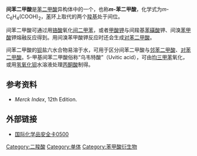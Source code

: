 {{NoteTA|G1=Chemistry}}
{{Chembox
| Name = 间苯二甲酸
| ImageFile = Isophthalic-acid-2D-skeletal.png
| ImageFile2 = Isophthalic-acid-3D-balls.png
| ImageName = 间苯二甲酸
| OtherNames = 1,3-苯二甲酸<br />''m''-苯二甲酸
| Section1 = {{Chembox Identifiers
| CASNo = 121-91-5
| CASNo_Ref = {{cascite|correct|CAS}}
|  SMILES  =  C1=CC(=CC(=C1)C(=O)O)C(=O)O
|  ChEBI_Ref  = {{ebicite|correct|EBI}}|  ChEBI  =  30802
|  ChemSpiderID_Ref  = {{chemspidercite|correct|chemspider}}|  ChemSpiderID  =  8182
|  PubChem  =  8496
|  InChI  =  1/C8H6O4/c9-7(10)5-2-1-3-6(4-5)8(11)12/h1-4H,(H,9,10)(H,11,12)
|  InChIKey  =  QQVIHTHCMHWDBS-UHFFFAOYAY
|  StdInChI_Ref  = {{stdinchicite|correct|chemspider}}|  StdInChI  =  1S/C8H6O4/c9-7(10)5-2-1-3-6(4-5)8(11)12/h1-4H,(H,9,10)(H,11,12)
|  StdInChIKey_Ref  = {{stdinchicite|correct|chemspider}}|  StdInChIKey  =  QQVIHTHCMHWDBS-UHFFFAOYSA-N

}}
| Section2 = {{Chembox Properties
| Formula = C<sub>6</sub>H<sub>4</sub>(COOH)<sub>2</sub>
| MolarMass = 166.14
| Appearance = 白色晶体
| Density = 1.526 g/cm<sup>3</sup> (固)
| Solubility = 不溶于水
| BoilingPt = 高于300°C
  }}
| Section3 = {{Chembox Structure
| CrystalStruct =
| Dipole =
  }}
| Section7 = {{Chembox Hazards
| ExternalMSDS =
| EUClass = 未列明
| FlashPt =
  }}
| Section8 = {{Chembox Related
| Function = [[羧酸|羧酸]]
| OtherFunctn = [[邻苯二甲酸|邻苯二甲酸]]、[[对苯二甲酸|对苯二甲酸]]<br />[[苯甲酸|苯甲酸]]
| OtherCpds =
  }}
}}

'''间苯二甲酸'''是[[苯二甲酸|苯二甲酸]]异构体中的一个，也称'''''m''-苯二甲酸'''，化学式为''m''-C<sub>6</sub>H<sub>4</sub>(COOH)<sub>2</sub>，[[苯|苯]]环上取代的两个[[羧基|羧基]]处于间位。

间苯二甲酸可通过用[[铬酸|铬酸]]氧化[[间二甲苯|间二甲苯]]，或者[[甲酸钾|甲酸钾]]与间羧基[[苯磺酸|苯磺酸]]钾、间溴[[苯甲酸|苯甲酸]]钾熔融反应得到。用间溴苯甲酸钾反应时还会生成[[对苯二甲酸|对苯二甲酸]]。

间苯二甲酸的[[钡|钡]]盐六水合物易溶于水，可用于区分间苯二甲酸与[[邻苯二甲酸|邻苯二甲酸]]、[[对苯二甲酸|对苯二甲酸]]。5-甲基间苯二甲酸俗称“乌韦特酸”（Uvitic acid），可由[[均三甲苯|均三甲苯]]氧化，或用[[氢氧化钡|氢氧化钡]]水溶液处理[[丙酮酸|丙酮酸]]制得。

== 参考资料 ==

* ''Merck Index'', 12th Edition.

{{Reflist|}}

== 外部链接 ==

* [http://www.ilo.org/public/english/protection/safework/cis/products/icsc/dtasht/_icsc05/icsc0500.htm 国际化学品安全卡0500] {{Wayback|url=http://www.ilo.org/public/english/protection/safework/cis/products/icsc/dtasht/_icsc05/icsc0500.htm |date=20090818053204 }}
{{苯}}

{{Authority control}}
[[Category:二羧酸|Category:二羧酸]]
[[Category:单体|Category:单体]]
[[Category:苯甲酸衍生物|Category:苯甲酸衍生物]]

{{organic-compound-stub}}